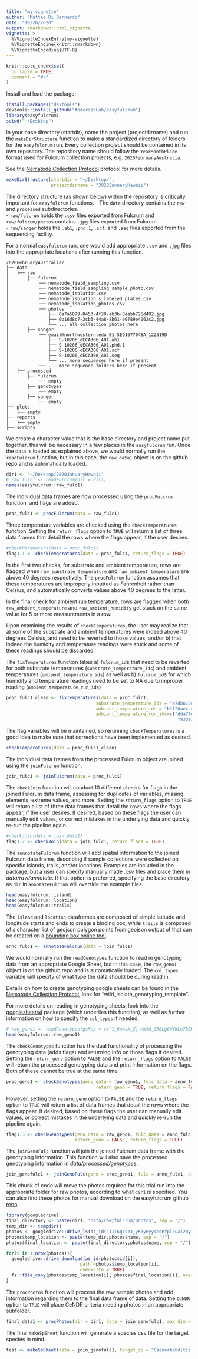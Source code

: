 ```yaml
---
title: "my-vignette"
author: "Matteo Di Bernardo"
date: "10/26/2020"
output: rmarkdown::html_vignette
vignette: >
  %\VignetteIndexEntry{my-vignette}
  %\VignetteEngine{knitr::rmarkdown}
  %\VignetteEncoding{UTF-8}
---
```


```r
knitr::opts_chunk$set(
  collapse = TRUE,
  comment = "#>"
)
```

Install and load the package:

```r
install.packages("devtools")
devtools::install_github("AndersenLab/easyfulcrum")
library(easyfulcrum)
setwd("~/Desktop")
```

In your base directory (startdir), name the project (projectdirname) and run the `makeDirStructure` function to make a standardized directory of folders for the `easyfulcrum` run. Every collection project should be contained in its own repository. The repository name should follow the `YearMonthPlace` format used for Fulcrum collection projects, e.g. `2020FebruaryAustralia`.<br>

See the [Nematode Collection Protocol](https://docs.google.com/document/d/1aPgPDYobpxzr0BQYgvUsjPWnAGXZmCSQKQ4sDGBXuYM/edit) protocol for more details.

```r
makeDirStructure(startdir = "~/Desktop/",
                 projectdirname = "2020JanuaryHawaii")
```

The directory structure (as shown below) within the repository is critically important for
`easyfulcrum` functions.
    - The `data` directory contains the  `raw` and `processed` subdirectories.<br>
      - `raw/fulcrum` holds the `.csv` files exported from Fulcrum and `raw/fulcrum/photos` contains `.jpg` files exported from Fulcrum.<br>
      - `raw/sanger` holds the `.ab1`, `.phd.1`, `.scf`, and `.seq` files exported from the sequencing facility.<br>

For a normal `easyfulcrum` run, one would add appropriate `.csv` and `.jpg` files into the appropriate locations after running this function.
      
```
2020FebruaryAustralia/
├── data
│   ├── raw
│       ├── fulcrum
│           ├── nematode_field_sampling.csv
│           ├── nematode_field_sampling_sample_photo.csv
│           ├── nematode_isolation.csv
│           ├── nematode_isolation_s_labeled_plates.csv
│           ├── nematode_isolation_photos.csv
│           ├── photos
│               ├── 0a7a5879-8453-4f20-ab3b-8eabb725d492.jpg
│               ├── 0b16d8c7-3cb3-44a8-8b61-e0789e4062c2.jpg
│               └── ... all collection photos here
│       ├── sanger
│           ├── email@northwestern.edu_01_SEQ1677048A_122319D
│               ├── S-10206_oECA306_A01.ab1
│               ├── S-10206_oECA306_A01.phd.1
│               ├── S-10206_oECA306_A01.scf
│               ├── S-10206_oECA306_A01.seq
│               └── ... more sequences here if present
│           └── ... more sequence folders here if present
│   ├── processed
│       ├── fulcrum
│           ├── empty
│       ├── genotypes
│           ├── empty
│       ├── sanger
│           ├── empty
├── plots
│   ├── empty
├── reports
│   ├── empty
├── scripts
```

We create a character value that is the base directory and project name put together, this will be necessary in a few places in the `easyfulcrum` run. Once the data is loaded as explained above, we would normally run the `readFulcrum` function, but in this case, the `raw_data1` object is on the github repo and is automatically loaded.

```r
dir1 <- "~/Desktop/2020JanuaryHawaii"
# raw_fulc1 <- readFulcrum(dir = dir1)
names(easyfulcrum::raw_fulc1)
```

The individual data frames are now processed using the `procFulcrum` function, and flags are added.

```r
proc_fulc1 <- procFulcrum(data = raw_fulc1)
```

Three temperature variables are checked using the `checkTemperatures` function. Setting the `return_flags` option to `TRUE` will return a list of three data frames that detail the rows where the flags appear, if the user desires. 

```r
#checkParameters(data = proc_fulc1)
flag1.1 <- checkTemperatures(data = proc_fulc1, return_flags = TRUE)
```

In the first two checks, for substrate and ambient temperature, rows are flagged when `raw_substrate_temperature` and `raw_ambient_temperature` are above 40 degrees respectively. The `procFulcrum` function assumes that these temperatures are improperly inputted as Fahrenheit rather than Celsius, and automatically converts values above 40 degrees to the latter.<br>

In the final check for ambient run temperature, rows are flagged when both `raw_ambient_temperature` and `raw_ambient_humidity` get stuck on the same value for 5 or more measurements in a row.<br>

Upon examining the results of `checkTemperatures`, the user may realize that a) some of the substrate and ambient temperatures were indeed above 40 degrees Celsius, and need to be reverted to those values, and/or b) that indeed the humidity and temperature readings were stuck and some of these readings should be discarded.<br>

The `fixTemperatures` function takes a) `fulcrum_id`s that need to be reverted for both substrate temperatures (`substrate_temperature_ids`) and ambient temperatures (`ambient_temperature_ids`) as well as b) `fulcrum_id`s for which humidity and temperature readings need to be set to NA due to improper reading (`ambient_temperature_run_ids`)


```r
proc_fulc1_clean <- fixTemperatures(data = proc_fulc1,
                                  substrate_temperature_ids = "a7db618d-44cc-4b4a-bc67-871306029274",
                                  ambient_temperature_ids = "b1f20ae4-c5c2-426f-894a-e1f46c2fa693",
                                  ambient_temperature_run_ids=c("dda77efe-d73c-48e9-aefb-b508e613256b",
                                                                 "93de14a0-40ab-4793-8614-ab1512ab158c"))
```

The flag variables will be maintained, so rerunning `checkTemperatures` is a good idea to make sure that corrections have been implemented as desired.

```r
checkTemperatures(data = proc_fulc1_clean)
```

The individual data frames from the processed Fulcrum object are joined using the `joinFulcrum` function.

```r
join_fulc1 <- joinFulcrum(data = proc_fulc1)
```

The `checkJoin` function will conduct 10 different checks for flags in the joined Fulcrum data frame, assessing for duplicates of variables, missing elements, extreme values, and more. Setting the `return_flags` option to `TRUE` will return a list of three data frames that detail the rows where the flags appear, if the user desires. If desired, based on these flags the user can manually edit values, or correct mistakes in the underlying data and quickly re-run the pipeline again.

```r
#checkJoin(data = join_data1)
flag1.2 <- checkJoin(data = join_fulc1, return_flags = TRUE)
```

The `annnotateFulcrum` function will add spatial information to the joined Fulcrum data frame, describing if sample collections were collected on specific islands, trails, and/or locations. Examples are included in the package, but a user can specify manually made .csv files and place them in _data/raw/annotate_. If that option is preferred, specifying the base directory as `dir` in `annotateFulcrum` will override the example files. 

```r
head(easyfulcrum::island)
head(easyfulcrum::location)
head(easyfulcrum::trails)
```
The `island` and `location` dataframes are composed of simple latitude and longitude starts and ends to create a binding box, while `trails` is composed of a character list of geojson polygon points from geojson output of that can be created on a [bounding box online tool](https://boundingbox.klokantech.com/).

```r
anno_fulc1 <- annotateFulcrum(data = join_fulc1)
```

We would normally run the `readGenotypes` function to read in genotyping data from an appropriate Google Sheet, but in this case, the `raw_geno1` object is on the github repo and is automatically loaded. The `col_types` variable will specify of what type the data should be during read in.<br>

Details on how to create genotyping google sheets can be found in the [Nematode Collection Protocol](https://docs.google.com/document/d/1aPgPDYobpxzr0BQYgvUsjPWnAGXZmCSQKQ4sDGBXuYM/edit), look for "wild_isolate_genotyping_template".<br>

For more details on reading in genotyping sheets, look into the [googlesheets4](https://googlesheets4.tidyverse.org/articles/articles/read-sheets.html) package (which underlies this function), as well as further information on how to [specify](https://googlesheets4.tidyverse.org/reference/range_read.html#column-specification) the `col_types` if needed.<br>

```r
# raw_geno1 <- readGenotypes(gsKey = c("1_6u4sk_Zj-Hm5d_058Lg8WYWLe7BZHGTWxXcH6EsDUI"))
head(easyfulcrum::raw_geno1)
```

The `checkGenotypes` function has the dual functionality of processing the genotyping data (adds flags) and returning info on those flags if desired. Setting the `return_geno` option to `FALSE` and the `return_flags` option to `FALSE` will return the processed genotyping data and print information on the flags. Both of these cannot be true at the same time.

```r
proc_geno1 <- checkGenotypes(geno_data = raw_geno1, fulc_data = anno_fulc1, 
                                  return_geno = TRUE, return_flags = FALSE)
```

However, setting the `return_geno` option to `FALSE` and the `return_flags` option to `TRUE` will return a list of data frames that detail the rows where the flags appear. If desired, based on these flags the user can manually edit values, or correct mistakes in the underlying data and quickly re-run the pipeline again.

```r
flag1.3 <- checkGenotypes(geno_data = raw_geno1, fulc_data = anno_fulc1, 
                          return_geno = FALSE, return_flags = TRUE)
```

The `joinGenoFulc` function will join the joined Fulcrum data frame with the genotyping information. This function will also save the processed genotyping information in _data/processed/genotypes_. 

```r
join_genofulc1 <- joinGenoFulc(geno = proc_geno1, fulc = anno_fulc1, dir = dir1)
```

This chunk of code will move the photos required for this trial run into the appropriate folder for raw photos, according to what `dir1` is specified. You can also find these photos for manual download on the easyfulcrum github [repo](https://github.com/AndersenLab/easyfulcrum/tree/master/vignettes/2020JanuaryHawaii_photos). 

```r
library(googledrive)
final_directory <- paste(dir1, "data/raw/fulcrum/photos", sep = "/")
temp_dir <- tempdir()
photos <- googledrive::drive_ls(as_id("11T6qzszJ_yK3yRyy4eqBfplZuai20y-g"))
photos$temp_location <- paste(temp_dir,photos$name, sep = "/")
photos$final_location <- paste(final_directory,photos$name, sep = "/")

for(i in 1:nrow(photos)){
  googledrive::drive_download(as_id(photos$id[i]), 
                            path =photos$temp_location[i], 
                            overwrite = TRUE)
  fs::file_copy(photos$temp_location[i], photos$final_location[i], overwrite = TRUE)
}
```

The `procPhotos` function will process the raw sample photos and add information regarding them to the final data frame of data. Setting the `CeNDR` option to `TRUE` will place CeNDR criteria meeting photos in an appropriate subfolder.

```r
final_data1 <- procPhotos(dir = dir1, data = join_genofulc1, max_dim = 500, overwrite = T, CeNDR = TRUE)
```

The final `makeSpSheet` function will generate a species csv file for the target species in mind.

```r
test <- makeSpSheet(data = join_genofulc1, target_sp = "Caenorhabditis Briggsae")
```
